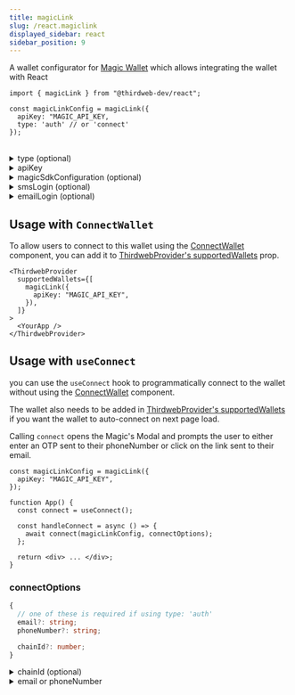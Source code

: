 ```yaml
---
title: magicLink
slug: /react.magiclink
displayed_sidebar: react
sidebar_position: 9
---
```



A wallet configurator for [Magic Wallet](/wallet/magic) which allows integrating the wallet with React

```tsx
import { magicLink } from "@thirdweb-dev/react";

const magicLinkConfig = magicLink({
  apiKey: "MAGIC_API_KEY,
  type: 'auth' // or 'connect'
});
```

<CustomizeWalletConfigurator
  config="magicLinkConfig"
  configurator="magicLink"
  connectUI="MagicLinkConnectUI"
  selectUI="MagicLinkSelectUI"
/>

<br />

<details>
  <summary>type (optional) </summary>
  <div>

Whether to use [Magic Auth](https://magic.link/docs/auth/overview) or [Magic Connect](https://magic.link/docs/connect/overview) to connect to the wallet.

Default is `"auth"`.

```ts
type: "auth" | "connect";
```

</div>
</details>

<details>
  <summary>apiKey </summary>
  <div>

Your Magic Link apiKey.

You can get an API key by signing up for an account on [Magic Link's website](https://magic.link/).

Must be a `string`.

</div>
</details>

<details>
  <summary>magicSdkConfiguration (optional)</summary>
  <div>

Configuration for [Magic Auth](https://magic.link/docs/auth/overview) SDK.

This is only relevant if you are using `type: 'auth'` in your config.

```ts
{
  locale?: string;
  endpoint?: string;
  testMode?: boolean;
}
```

<details>
  <summary>locale (optional)</summary>
  <div>

Customize the language of Magic's modal, email and confirmation screen. See [Localization](https://magic.link/docs/auth/more/customization/localization) for more.

</div>
</details>

<details>
  <summary>endpoint (optional)</summary>
  <div>

A URL pointing to the Magic iframe application.

</div>
</details>

<details>
  <summary>testMode (optional)</summary>
  <div>

Enable [testMode](https://magic.link/docs/auth/introduction/test-mode) to assert the desired behavior through the email address you provide to `loginWithMagicLink` without having to go through the auth flow.

</div>
</details>

</div>
</details>

<details>
  <summary>smsLogin (optional)</summary>
  <div>

Specify whether you want to allow users to login with their phone number or not. It is `true` by default

This is only relevant if you are using `type: 'auth'`.

Must be a `boolean`.

</div>
</details>

<details>
  <summary>emailLogin (optional)</summary>
  <div>

Specify whether you want to allow users to login with their email or not. It is `true` by default

This is only relevant if you are using `type: 'auth'`.

Must be a `boolean`.

</div>
</details>

## Usage with `ConnectWallet`

To allow users to connect to this wallet using the [ConnectWallet](/react/react.connectwallet) component, you can add it to [ThirdwebProvider's supportedWallets](/react/react.thirdwebprovider#supportedwallets-optional) prop.

```tsx
<ThirdwebProvider
  supportedWallets={[
    magicLink({
      apiKey: "MAGIC_API_KEY",
    }),
  ]}
>
  <YourApp />
</ThirdwebProvider>
```

## Usage with `useConnect`

you can use the `useConnect` hook to programmatically connect to the wallet without using the [ConnectWallet](/react/react.connectwallet) component.

The wallet also needs to be added in [ThirdwebProvider's supportedWallets](/react/react.thirdwebprovider#supportedwallets-optional) if you want the wallet to auto-connect on next page load.

Calling `connect` opens the Magic's Modal and prompts the user to either enter an OTP sent to their phoneNumber or click on the link sent to their email.

```tsx
const magicLinkConfig = magicLink({
  apiKey: "MAGIC_API_KEY",
});

function App() {
  const connect = useConnect();

  const handleConnect = async () => {
    await connect(magicLinkConfig, connectOptions);
  };

  return <div> ... </div>;
}
```

### connectOptions

```ts
{
  // one of these is required if using type: 'auth'
  email?: string;
  phoneNumber?: string;

  chainId?: number;
}
```

<details>
  <summary>chainId (optional) </summary>
<div>

If `chainId` is provided, wallet will be connected and immediately switch to network with given `chainId`.

`Chain` object corresponding to this chainId from [@thirdweb-dev/chains](https://www.npmjs.com/package/@thirdweb-dev/chains) package must be specified in [ThirdwebProvider's supportedChains](/react/react.thirdwebprovider#supportedchains-optional) prop as shown below

```tsx
import { Polygon } from "@thirdweb-dev/chains";
import { ThirdwebProvider } from "@thirdweb-dev/react";

export function YourApp() {
  return (
    <ThirdwebProvider supportedChains={[Polygon]}>
      <App />
    </ThirdwebProvider>
  );
}
```

</div>
</details>

<details>
  <summary>email or phoneNumber </summary>
  <div>

This is only relevant if you are using `type: 'auth'`.

specify either `email` or `phoneNumber` of the user to connect to your app.

If you call the `connect` function with `email`, a modal will open and prompt the user to click on the link sent to their email. Once user completes this step, the modal will close and the user will be connected to your app.

If you call the connect method with `phoneNumber`, a modal will open and prompt the user to enter the OTP sent to their phone number. Once the user enters the OTP, the modal will close and the user will be connected to your app.

</div>
</details>
